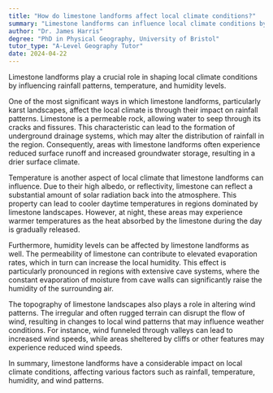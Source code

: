 ```yaml
---
title: "How do limestone landforms affect local climate conditions?"
summary: "Limestone landforms can influence local climate conditions by affecting rainfall patterns, temperature, and humidity levels."
author: "Dr. James Harris"
degree: "PhD in Physical Geography, University of Bristol"
tutor_type: "A-Level Geography Tutor"
date: 2024-04-22
---
```


Limestone landforms play a crucial role in shaping local climate conditions by influencing rainfall patterns, temperature, and humidity levels.

One of the most significant ways in which limestone landforms, particularly karst landscapes, affect the local climate is through their impact on rainfall patterns. Limestone is a permeable rock, allowing water to seep through its cracks and fissures. This characteristic can lead to the formation of underground drainage systems, which may alter the distribution of rainfall in the region. Consequently, areas with limestone landforms often experience reduced surface runoff and increased groundwater storage, resulting in a drier surface climate.

Temperature is another aspect of local climate that limestone landforms can influence. Due to their high albedo, or reflectivity, limestone can reflect a substantial amount of solar radiation back into the atmosphere. This property can lead to cooler daytime temperatures in regions dominated by limestone landscapes. However, at night, these areas may experience warmer temperatures as the heat absorbed by the limestone during the day is gradually released.

Furthermore, humidity levels can be affected by limestone landforms as well. The permeability of limestone can contribute to elevated evaporation rates, which in turn can increase the local humidity. This effect is particularly pronounced in regions with extensive cave systems, where the constant evaporation of moisture from cave walls can significantly raise the humidity of the surrounding air.

The topography of limestone landscapes also plays a role in altering wind patterns. The irregular and often rugged terrain can disrupt the flow of wind, resulting in changes to local wind patterns that may influence weather conditions. For instance, wind funneled through valleys can lead to increased wind speeds, while areas sheltered by cliffs or other features may experience reduced wind speeds.

In summary, limestone landforms have a considerable impact on local climate conditions, affecting various factors such as rainfall, temperature, humidity, and wind patterns.
    
